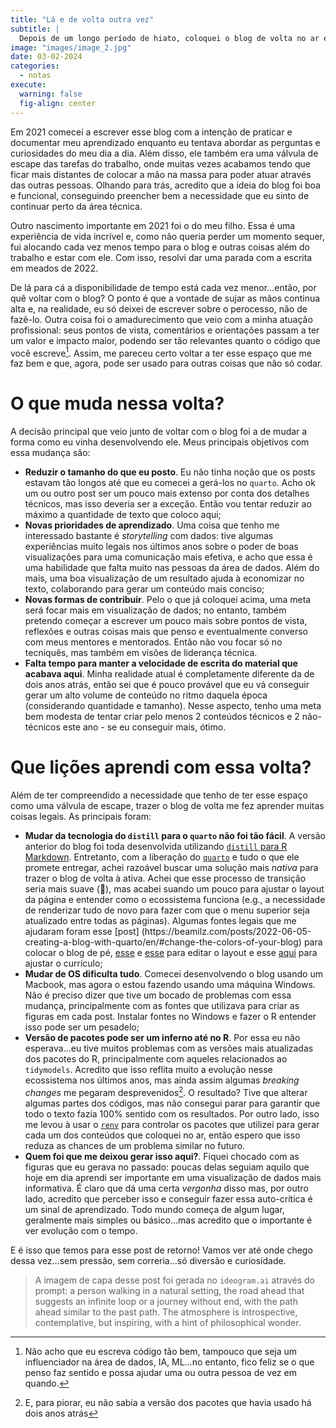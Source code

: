 ```yaml
---
title: "Lá e de volta outra vez"
subtitle: |
  Depois de um longo período de hiato, coloquei o blog de volta no ar e quero voltar à escrever. Esse post fala um pouco mais sobre esse retorno, o aprendizado envolvido no processo e meus novos objetivos.
image: "images/image_2.jpg"
date: 03-02-2024
categories:
  - notas
execute:
  warning: false
  fig-align: center
---
```


Em 2021 comecei a escrever esse blog com a intenção de praticar e documentar meu aprendizado enquanto eu tentava abordar as perguntas e curiosidades do meu dia a dia. Além disso, ele também era uma válvula de escape das tarefas do trabalho, onde muitas vezes acabamos tendo que ficar mais distantes de colocar a mão na massa para poder atuar através das outras pessoas. Olhando para trás, acredito que a ideia do blog foi boa e funcional, conseguindo preencher bem a necessidade que eu sinto de continuar perto da área técnica.  

Outro nascimento importante em 2021 foi o do meu filho. Essa é uma experiência de vida incrível e, como não queria perder um momento sequer, fui alocando cada vez menos tempo para o blog e outras coisas além do trabalho e estar com ele. Com isso, resolvi dar uma parada com a escrita em meados de 2022. 

De lá para cá a disponibilidade de tempo está cada vez menor...então, por quê voltar com o blog? O ponto é que a vontade de sujar as mãos continua alta e, na realidade, eu só deixei de escrever sobre o perocesso, não de fazê-lo. Outra coisa foi o amadurecimento que veio com a minha atuação profissional: seus pontos de vista, comentários e orientações passam a ter um valor e impacto maior, podendo ser tão relevantes quanto o código que você escreve^[Não acho que eu escreva código tão bem, tampouco que seja um influenciador na área de dados, IA, ML...no entanto, fico feliz se o que penso faz sentido e possa ajudar uma ou outra pessoa de vez em quando.]. Assim, me pareceu certo voltar a ter esse espaço que me faz bem e que, agora, pode ser usado para outras coisas que não só codar.

# O que muda nessa volta?

A decisão principal que veio junto de voltar com o blog foi a de mudar a forma como eu vinha desenvolvendo ele. Meus principais objetivos com essa mudança são:  

- **Reduzir o tamanho do que eu posto**. Eu não tinha noção que os posts estavam tão longos até que eu comecei a gerá-los no `quarto`. Acho ok um ou outro post ser um pouco mais extenso por conta dos detalhes técnicos, mas isso deveria ser a exceção. Então vou tentar reduzir ao máximo a quantidade de texto que coloco aqui;  
- **Novas prioridades de aprendizado**. Uma coisa que tenho me interessado bastante é *storytelling* com dados: tive algumas experiências muito legais nos últimos anos sobre o poder de boas visualizações para uma comunicação mais efetiva, e acho que essa é uma habilidade que falta muito nas pessoas da área de dados. Além do mais, uma boa visualização de um resultado ajuda à economizar no texto, colaborando para gerar um conteúdo mais conciso;  
- **Novas formas de contribuir**. Pelo o que já coloquei acima, uma meta será focar mais em visualização de dados; no entanto, também pretendo começar a escrever um pouco mais sobre pontos de vista, reflexões e outras coisas mais que penso e eventualmente converso com meus mentores e mentorados. Então não vou focar só no tecniquês, mas também em visões de liderança técnica.  
- **Falta tempo para manter a velocidade de escrita do material que acabava aqui**. Minha realidade atual é completamente diferente da de dois anos atrás, então sei que é pouco provável que eu vá conseguir gerar um alto volume de conteúdo no ritmo daquela época (considerando quantidade e tamanho). Nesse aspecto, tenho uma meta bem modesta de tentar criar pelo menos 2 conteúdos técnicos e 2 não-técnicos este ano - se eu conseguir mais, ótimo.   

# Que lições aprendi com essa volta?

Além de ter compreendido a necessidade que tenho de ter esse espaço como uma válvula de escape, trazer o blog de volta me fez aprender muitas coisas legais. As principais foram:

- **Mudar da tecnologia do `distill` para o `quarto` não foi tão fácil**. A versão anterior do blog foi toda desenvolvida utilizando [`distill` para R Markdown](https://rstudio.github.io/distill/). Entretanto, com a liberação do [`quarto`](https://quarto.org/) e tudo o que ele promete entregar, achei razoável buscar uma solução mais *nativa* para trazer o blog de volta à ativa. Achei que esse processo de transição seria mais suave (🤡), mas acabei suando um pouco para ajustar o layout da página e entender como o ecossistema funciona (e.g., a necessidade de renderizar tudo de novo para fazer com que o menu superior seja atualizado entre todas as páginas). Algumas fontes legais que me ajudaram foram esse [post] (https://beamilz.com/posts/2022-06-05-creating-a-blog-with-quarto/en/#change-the-colors-of-your-blog) para colocar o blog de pé, [esse](https://albert-rapp.de/) e [esse](https://ucsb-meds.github.io/customizing-quarto-websites//#/title-slide) para editar o layout e esse [aqui](https://www.cynthiahqy.com/posts/cv-html-pdf/) para ajustar o currículo;  
- **Mudar de OS dificulta tudo**. Comecei desenvolvendo o blog usando um Macbook, mas agora o estou fazendo usando uma máquina Windows. Não é preciso dizer que tive um bocado de problemas com essa mudança, principalmente com as fontes que utilizava para criar as figuras em cada post. Instalar fontes no Windows e fazer o R entender isso pode ser um pesadelo;   
- **Versão de pacotes pode ser um inferno até no R**. Por essa eu não esperava...eu tive muitos problemas com as versões mais atualizadas dos pacotes do R, principalmente com aqueles relacionados ao `tidymodels`. Acredito que isso reflita muito a evolução nesse ecossistema nos últimos anos, mas ainda assim algumas *breaking changes* me pegaram desprevenidos^[E, para piorar, eu não sabia a versão dos pacotes que havia usado há dois anos atrás]. O resultado? Tive que alterar algumas partes dos códigos, mas não consegui parar para garantir que todo o texto fazia 100% sentido com os resultados. Por outro lado, isso me levou à usar o [`renv`](https://rstudio.github.io/renv/articles/renv.html) para controlar os pacotes que utilizei para gerar cada um dos conteúdos que coloquei no ar, então espero que isso reduza as chances de um problema similar no futuro. 
- **Quem foi que me deixou gerar isso aqui?**. Fiquei chocado com as figuras que eu gerava no passado: poucas delas seguiam aquilo que hoje em dia aprendi ser importante em uma visualização de dados mais informativa. É claro que dá uma certa *vergonha* disso mas, por outro lado, acredito que perceber isso e conseguir fazer essa auto-crítica é um sinal de aprendizado. Todo mundo começa de algum lugar, geralmente mais simples ou básico...mas acredito que o importante é ver evolução com o tempo.  

E é isso que temos para esse post de retorno! Vamos ver até onde chego dessa vez...sem pressão, sem correria...só diversão e curiosidade.

> A imagem de capa desse post foi gerada no `ideogram.ai` através do prompt: a person walking in a natural setting, the road ahead that suggests an infinite loop or a journey without end, with the path ahead similar to the past path. The atmosphere is introspective, contemplative, but inspiring, with a hint of philosophical wonder. 
